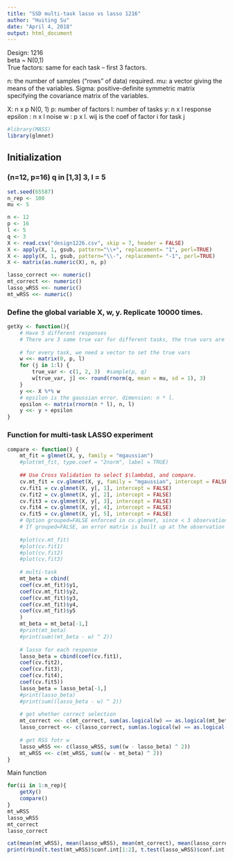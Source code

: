 ```yaml
---
title: "SSD multi-task lasso vs lasso 1216"
author: "Huiting Su"
date: "April 4, 2018"
output: html_document
---
```

Design: 1216  
beta ~ N(0,1)  
True factors: same for each task -- first 3 factors.

n: the number of samples ("rows" of data) required.
mu: a vector giving the means of the variables.
Sigma: positive-definite symmetric matrix specifying the covariance matrix of the variables.

X: n x p  N(0, 1)
p: number of factors
l: number of tasks
y: n x l  response
epsilon : n x l  noise
w : p x l. wij is the coef of factor i for task j

```r
#library(MASS)
library(glmnet)
```

## Initialization
### (n=12, p=16) q in [1,3] 3, l = 5
```r
set.seed(65587)
n_rep <- 100
mu <- 5

n <- 12
p <- 16
l <- 5
q <- 3
X <- read.csv("design1226.csv", skip = 7, header = FALSE)
X <- apply(X, 1, gsub, pattern="\\+", replacement= "1", perl=TRUE)
X <- apply(X, 1, gsub, pattern="\\-", replacement= "-1", perl=TRUE)
X <- matrix(as.numeric(X), n, p)

lasso_correct <<- numeric()
mt_correct <<- numeric()
lasso_wRSS <<- numeric()
mt_wRSS <<- numeric()
```

### Define the global variable X, w, y. Replicate 10000 times.
```r
getXy <- function(){
    # Have 5 different responses
    # There are 3 same true var for different tasks, the true vars are randomly chosen
    
    # for every task, we need a vector to set the true vars
    w <<- matrix(0, p, l)
    for (j in 1:l) {
        true_var <- c(1, 2, 3)  #sample(p, q)
        w[true_var, j] <<- round(rnorm(q, mean = mu, sd = 1), 3)
    }
    y <<- X %*% w
    # epsilon is the gaussian error. dimension: n * l.
    epsilon <- matrix(rnorm(n * l), n, l)
    y <<- y + epsilon
}
```


### Function for multi-task LASSO experiment
```r
compare <- function() {
    mt_fit = glmnet(X, y, family = "mgaussian")
    #plot(mt_fit, type.coef = "2norm", label = TRUE)
    
    ## Use Cross Validation to select $\lambda$, and compare.
    cv.mt_fit = cv.glmnet(X, y, family = "mgaussian", intercept = FALSE)
    cv.fit1 = cv.glmnet(X, y[, 1], intercept = FALSE)
    cv.fit2 = cv.glmnet(X, y[, 2], intercept = FALSE)
    cv.fit3 = cv.glmnet(X, y[, 3], intercept = FALSE)
    cv.fit4 = cv.glmnet(X, y[, 4], intercept = FALSE)
    cv.fit5 = cv.glmnet(X, y[, 5], intercept = FALSE)
    # Option grouped=FALSE enforced in cv.glmnet, since < 3 observations per fold
    # If grouped=FALSE, an error matrix is built up at the observation level from the predictions from the nfold fits, and then summarized
    
    #plot(cv.mt_fit)
    #plot(cv.fit1)
    #plot(cv.fit2)
    #plot(cv.fit3)
    
    # multi-task
    mt_beta = cbind(
    coef(cv.mt_fit)$y1,
    coef(cv.mt_fit)$y2,
    coef(cv.mt_fit)$y3,
    coef(cv.mt_fit)$y4,
    coef(cv.mt_fit)$y5
    )
    mt_beta = mt_beta[-1,]
    #print(mt_beta)
    #print(sum((mt_beta - w) ^ 2))
    
    # lasso for each response
    lasso_beta = cbind(coef(cv.fit1),
    coef(cv.fit2),
    coef(cv.fit3),
    coef(cv.fit4),
    coef(cv.fit5))
    lasso_beta = lasso_beta[-1,]
    #print(lasso_beta)
    #print(sum((lasso_beta - w) ^ 2))
    
    # get whether correct selection
    mt_correct <<- c(mt_correct, sum(as.logical(w) == as.logical(mt_beta)) / (p * l))
    lasso_correct <<- c(lasso_correct, sum(as.logical(w) == as.logical(lasso_beta)) / (p * l))
    
    # get RSS fotr w
    lasso_wRSS <<- c(lasso_wRSS, sum((w - lasso_beta) ^ 2))
    mt_wRSS <<- c(mt_wRSS, sum((w - mt_beta) ^ 2))
}

```

Main function
```r
for(ii in 1:n_rep){
    getXy()
    compare()
}
mt_wRSS
lasso_wRSS
mt_correct
lasso_correct

cat(mean(mt_wRSS), mean(lasso_wRSS), mean(mt_correct), mean(lasso_correct))
print(rbind(t.test(mt_wRSS)$conf.int[1:2], t.test(lasso_wRSS)$conf.int[1:2], t.test(mt_correct)$conf.int[1:2], t.test(lasso_correct)$conf.int[1:2]))
```

